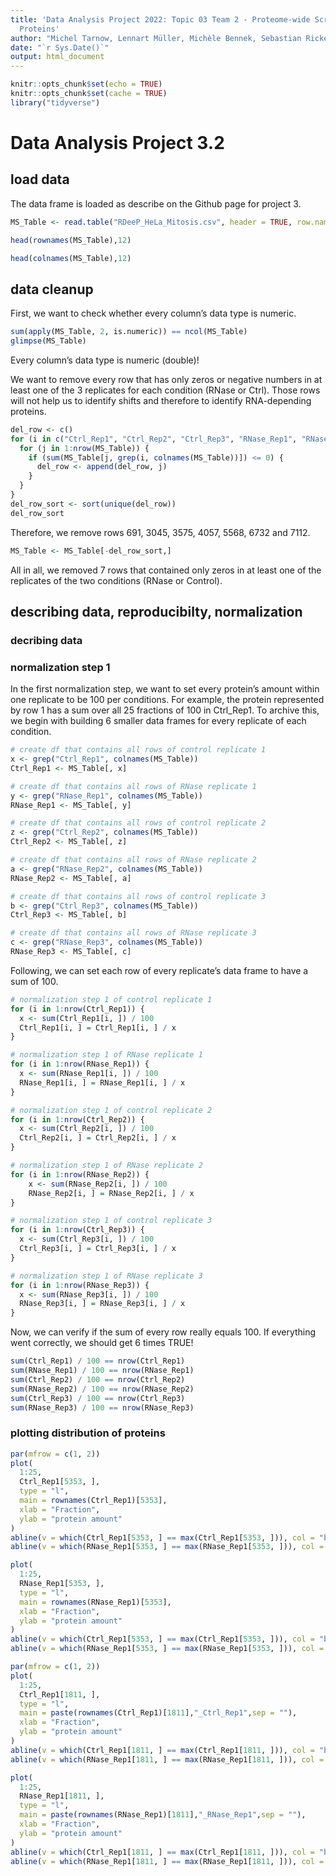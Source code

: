 ```yaml
---
title: 'Data Analysis Project 2022: Topic 03 Team 2 - Proteome-wide Screen for RNA-dependent
  Proteins'
author: "Michel Tarnow, Lennart Müller, Michèle Bennek, Sebastian Rickert"
date: "`r Sys.Date()`"
output: html_document
---
```


```r
knitr::opts_chunk$set(echo = TRUE)
knitr::opts_chunk$set(cache = TRUE)
library("tidyverse")
```

# Data Analysis Project 3.2

## load data

The data frame is loaded as describe on the Github page for project 3.
```r
MS_Table <- read.table("RDeeP_HeLa_Mitosis.csv", header = TRUE, row.names = 1, sep = ";")
```

```r
head(rownames(MS_Table),12)
```

```r
head(colnames(MS_Table),12)
```

## data cleanup

First, we want to check whether every column's data type is numeric.
```r
sum(apply(MS_Table, 2, is.numeric)) == ncol(MS_Table)
glimpse(MS_Table)
```

Every column's data type is numeric (double)!

We want to remove every row that has only zeros or negative numbers in at least one of the 3 replicates for each condition (RNase or Ctrl). Those rows will not help us to identify shifts and therefore to identify RNA-depending proteins.
```r
del_row <- c()
for (i in c("Ctrl_Rep1", "Ctrl_Rep2", "Ctrl_Rep3", "RNase_Rep1", "RNase_Rep2", "RNase_Rep3")) {
  for (j in 1:nrow(MS_Table)) {
    if (sum(MS_Table[j, grep(i, colnames(MS_Table))]) <= 0) {
      del_row <- append(del_row, j)
    }
  }
}
del_row_sort <- sort(unique(del_row))
del_row_sort
```

Therefore, we remove rows 691, 3045, 3575, 4057, 5568, 6732 and 7112.
```r
MS_Table <- MS_Table[-del_row_sort,]
```

All in all, we removed 7 rows that contained only zeros in at least one of the replicates of the two conditions (RNase or Control).

## describing data, reproducibilty, normalization

### decribing data

### normalization step 1

In the first normalization step, we want to set every protein's amount within one replicate to be 100 per conditions. For example, the protein represented by row 1 has a sum over all 25 fractions of 100 in Ctrl_Rep1. To archive this, we begin with building 6 smaller data frames for every replicate of each condition.
```r
# create df that contains all rows of control replicate 1
x <- grep("Ctrl_Rep1", colnames(MS_Table))
Ctrl_Rep1 <- MS_Table[, x]

# create df that contains all rows of RNase replicate 1
y <- grep("RNase_Rep1", colnames(MS_Table))
RNase_Rep1 <- MS_Table[, y]

# create df that contains all rows of control replicate 2
z <- grep("Ctrl_Rep2", colnames(MS_Table))
Ctrl_Rep2 <- MS_Table[, z]

# create df that contains all rows of RNase replicate 2
a <- grep("RNase_Rep2", colnames(MS_Table))
RNase_Rep2 <- MS_Table[, a]

# create df that contains all rows of control replicate 3
b <- grep("Ctrl_Rep3", colnames(MS_Table))
Ctrl_Rep3 <- MS_Table[, b]

# create df that contains all rows of RNase replicate 3
c <- grep("RNase_Rep3", colnames(MS_Table))
RNase_Rep3 <- MS_Table[, c]
```

Following, we can set each row of every replicate's data frame to have a sum of 100.
```r
# normalization step 1 of control replicate 1
for (i in 1:nrow(Ctrl_Rep1)) {
  x <- sum(Ctrl_Rep1[i, ]) / 100
  Ctrl_Rep1[i, ] = Ctrl_Rep1[i, ] / x
}

# normalization step 1 of RNase replicate 1
for (i in 1:nrow(RNase_Rep1)) {
  x <- sum(RNase_Rep1[i, ]) / 100
  RNase_Rep1[i, ] = RNase_Rep1[i, ] / x
}

# normalization step 1 of control replicate 2
for (i in 1:nrow(Ctrl_Rep2)) {
  x <- sum(Ctrl_Rep2[i, ]) / 100
  Ctrl_Rep2[i, ] = Ctrl_Rep2[i, ] / x
}

# normalization step 1 of RNase replicate 2
for (i in 1:nrow(RNase_Rep2)) {
    x <- sum(RNase_Rep2[i, ]) / 100
    RNase_Rep2[i, ] = RNase_Rep2[i, ] / x
}

# normalization step 1 of control replicate 3
for (i in 1:nrow(Ctrl_Rep3)) {
  x <- sum(Ctrl_Rep3[i, ]) / 100
  Ctrl_Rep3[i, ] = Ctrl_Rep3[i, ] / x
}

# normalization step 1 of RNase replicate 3
for (i in 1:nrow(RNase_Rep3)) {
  x <- sum(RNase_Rep3[i, ]) / 100
  RNase_Rep3[i, ] = RNase_Rep3[i, ] / x
}
```

Now, we can verify if the sum of every row really equals 100. If everything went correctly, we should get 6 times TRUE!
```r
sum(Ctrl_Rep1) / 100 == nrow(Ctrl_Rep1)
sum(RNase_Rep1) / 100 == nrow(RNase_Rep1)
sum(Ctrl_Rep2) / 100 == nrow(Ctrl_Rep2)
sum(RNase_Rep2) / 100 == nrow(RNase_Rep2)
sum(Ctrl_Rep3) / 100 == nrow(Ctrl_Rep3)
sum(RNase_Rep3) / 100 == nrow(RNase_Rep3)
```

### plotting distribution of proteins

```r
par(mfrow = c(1, 2))
plot(
  1:25,
  Ctrl_Rep1[5353, ],
  type = "l",
  main = rownames(Ctrl_Rep1)[5353],
  xlab = "Fraction",
  ylab = "protein amount"
)
abline(v = which(Ctrl_Rep1[5353, ] == max(Ctrl_Rep1[5353, ])), col = "blue")
abline(v = which(RNase_Rep1[5353, ] == max(RNase_Rep1[5353, ])), col = "red")

plot(
  1:25,
  RNase_Rep1[5353, ],
  type = "l",
  main = rownames(RNase_Rep1)[5353],
  xlab = "Fraction",
  ylab = "protein amount"
)
abline(v = which(Ctrl_Rep1[5353, ] == max(Ctrl_Rep1[5353, ])), col = "blue")
abline(v = which(RNase_Rep1[5353, ] == max(RNase_Rep1[5353, ])), col = "red")
```

```r
par(mfrow = c(1, 2))
plot(
  1:25,
  Ctrl_Rep1[1811, ],
  type = "l",
  main = paste(rownames(Ctrl_Rep1)[1811],"_Ctrl_Rep1",sep = ""),
  xlab = "Fraction",
  ylab = "protein amount"
)
abline(v = which(Ctrl_Rep1[1811, ] == max(Ctrl_Rep1[1811, ])), col = "blue")
abline(v = which(RNase_Rep1[1811, ] == max(RNase_Rep1[1811, ])), col = "red")

plot(
  1:25,
  RNase_Rep1[1811, ],
  type = "l",
  main = paste(rownames(RNase_Rep1)[1811],"_RNase_Rep1",sep = ""),
  xlab = "Fraction",
  ylab = "protein amount"
)
abline(v = which(Ctrl_Rep1[1811, ] == max(Ctrl_Rep1[1811, ])), col = "blue")
abline(v = which(RNase_Rep1[1811, ] == max(RNase_Rep1[1811, ])), col = "red")
```

